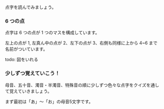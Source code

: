 点字を読んでみましょう。

### 6 つの点

点字は 6 つの点が 1 つのマスを構成しています。

左上の点が 1, 左真ん中の点が 2、左下の点が 3、右側も同様に上から 4~6 まで名前がついています。

todo: 図をいれる

### 少しずつ覚えていこう！

母音、五十音、濁音・半濁音、特殊音の順に少しずつ色々な点字をクイズを通して覚えていきましょう。

まず最初は「あ」～「お」の母音5文字です。
